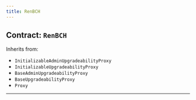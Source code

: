 ```yaml
---
title: RenBCH
---
```



<DocTag type={DocType.Reference} />

## Contract: `RenBCH`





Inherits from:

- `InitializableAdminUpgradeabilityProxy`
- `InitializableUpgradeabilityProxy`
- `BaseAdminUpgradeabilityProxy`
- `BaseUpgradeabilityProxy`
- `Proxy`


<hr />




